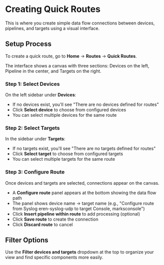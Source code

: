 # Creating Quick Routes

This is where you create simple data flow connections between devices, pipelines, and targets using a visual interface.

## Setup Process

To create a quick route, go to **Home** → **Routes** → **Quick Routes**.

The interface shows a canvas with three sections: Devices on the left, Pipeline in the center, and Targets on the right.

### Step 1: Select Devices

On the left sidebar under **Devices**:

- If no devices exist, you'll see "There are no devices defined for routes"
- Click **Select device** to choose from configured devices
- You can select multiple devices for the same route

### Step 2: Select Targets

In the sidebar under **Targets**:

- If no targets exist, you'll see "There are no targets defined for routes"
- Click **Select target** to choose from configured targets
- You can select multiple targets for the same route

### Step 3: Configure Route

Once devices and targets are selected, connections appear on the canvas.

- A **Configure route** panel appears at the bottom showing the data flow path
- The panel shows device name → target name (e.g., "Configure route from Syslog eren-syslog-udp to target Console, marksconsole")
- Click **Insert pipeline within route** to add processing (optional)
- Click **Save route** to create the connection
- Click **Discard route** to cancel

## Filter Options

Use the **Filter devices and targets** dropdown at the top to organize your view and find specific components more easily.
